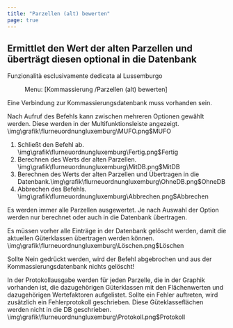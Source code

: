 ```yaml
---
title: "Parzellen (alt) bewerten"
page: true
---
```

## Ermittlet den Wert der alten Parzellen und &#252;bertr&#228;gt diesen optional in die Datenbank
<Success>
Funzionalit&#224; esclusivamente dedicata al Lussemburgo
</Success>

<GeoMapper> <Menu> Menu: [Kommassierung /Parzellen (alt) bewerten] </Menu> 

<Warning>
 Eine Verbindung zur Kommassierungsdatenbank muss vorhanden sein. 
</Warning>


Nach Aufruf des Befehls kann zwischen mehreren Optionen gew&#228;hlt werden.
Diese werden in der Multifunktionsleiste angezeigt.<Image>\img\grafik\flurneuordnungluxemburg\MUFO.png$MUFO</Image>


1. Schlie&#223;t den Befehl ab.<Image>\img\grafik\flurneuordnungluxemburg\Fertig.png$Fertig</Image>
2. Berechnen des Werts der alten Parzellen.<Image>\img\grafik\flurneuordnungluxemburg\MitDB.png$MitDB</Image>
3. Berechnen des Werts der alten Parzellen und &#220;bertragen in die Datenbank.<Image>\img\grafik\flurneuordnungluxemburg\OhneDB.png$OhneDB</Image>
4. Abbrechen des Befehls.<Image>\img\grafik\flurneuordnungluxemburg\Abbrechen.png$Abbrechen</Image>



<Success>
Es werden immer alle Parzellen ausgewertet. Je nach Auswahl der Option werden nur berechnet oder auch in die Datenbank &#252;bertragen. 
</Success>


Es m&#252;ssen vorher alle Eintr&#228;ge in der Datenbank gel&#246;scht werden, damit die aktuellen G&#252;terklassen &#252;bertragen werden k&#246;nnen.<Image>\img\grafik\flurneuordnungluxemburg\Löschen.png$Löschen</Image>


<Success>
Sollte  <Border> Nein </Border>  gedr&#252;ckt werden, wird der Befehl abgebrochen und aus der Kommassierungsdatenbank nichts gel&#246;scht! 
</Success>



In der Protokollausgabe werden f&#252;r jeden Parzelle, die in der Graphik vorhanden ist, die dazugeh&#246;rigen G&#252;terklassen mit den Fl&#228;chenwerten und dazugeh&#246;rigen Wertefaktoren aufgelistet.
Sollte ein Fehler auftreten, wird zus&#228;tzlich ein Fehlerprotokoll geschrieben. Diese G&#252;teklassefl&#228;chen werden nicht in die DB geschrieben.<Image>\img\grafik\flurneuordnungluxemburg\Protokoll.png$Protokoll</Image>


</GeoMapper>

